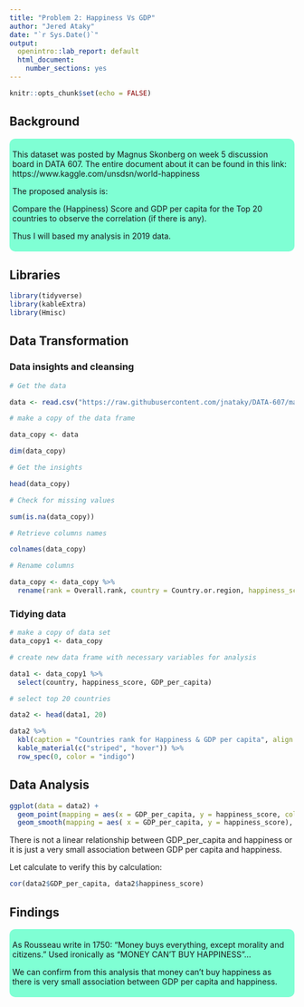 ```yaml
---
title: "Problem 2: Happiness Vs GDP"
author: "Jered Ataky"
date: "`r Sys.Date()`"
output: 
  openintro::lab_report: default
  html_document:
    number_sections: yes
---
```



```r
knitr::opts_chunk$set(echo = FALSE)
```

## Background


<style>
div.aquamarine { background-color:#7fffd4; border-radius: 10px; padding: 5px;}
</style>
<div class = "aquamarine">

This dataset was posted by Magnus Skonberg on week 5 discussion board in DATA 607.
The entire document about it can be found in this link:
https://www.kaggle.com/unsdsn/world-happiness

The proposed analysis is: 

Compare the (Happiness) Score and GDP per capita for the Top 20 countries 
to observe the correlation (if there is any).

Thus I will based my analysis in 2019 data.

</div> \hfill\break


## Libraries

```r

library(tidyverse)
library(kableExtra)
library(Hmisc)
```


## Data Transformation


### Data insights and cleansing 

```r
# Get the data

data <- read.csv("https://raw.githubusercontent.com/jnataky/DATA-607/master/A2_Various_dataset_transformation/happy_data2019.csv")

```

```r
# make a copy of the data frame 

data_copy <- data

dim(data_copy)

```

```r

# Get the insights

head(data_copy)

```

```r
# Check for missing values

sum(is.na(data_copy))

```


```r
# Retrieve columns names

colnames(data_copy)

```

```r
# Rename columns

data_copy <- data_copy %>%
  rename(rank = Overall.rank, country = Country.or.region, happiness_score = Score, GDP_per_capita =  GDP.per.capita, freedom = Freedom.to.make.life.choices, generosity = Generosity, corruption = Perceptions.of.corruption)

```

### Tidying data 

```r
# make a copy of data set
data_copy1 <- data_copy

```


```r
# create new data frame with necessary variables for analysis

data1 <- data_copy1 %>%
  select(country, happiness_score, GDP_per_capita)

```

```r
# select top 20 countries

data2 <- head(data1, 20)
```

```r
data2 %>%
  kbl(caption = "Countries rank for Happiness & GDP per capita", align = 'c') %>%
  kable_material(c("striped", "hover")) %>%
  row_spec(0, color = "indigo")

```


## Data Analysis

```r

ggplot(data = data2) +
  geom_point(mapping = aes(x = GDP_per_capita, y = happiness_score, color = country)) +
  geom_smooth(mapping = aes( x = GDP_per_capita, y = happiness_score), se = FALSE, color = "red")


```

There is not a linear relationship between GDP_per_capita and happiness
or it is just a very small association between GDP per capita and
happiness.

Let calculate to verify this by calculation:

```r

cor(data2$GDP_per_capita, data2$happiness_score)

```


## Findings


<style>
div.aquamarine { background-color:#7fffd4; border-radius: 10px; padding: 5px;}
</style>
<div class = "aquamarine">


As Rousseau write in 1750: "Money buys everything, except morality and citizens."
Used ironically as "MONEY CAN'T BUY HAPPINESS"...   

We can confirm from this analysis that money can't buy happiness as there is very 
small association between GDP per capita and happiness.



</div> \hfill\break




